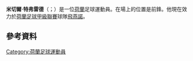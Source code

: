 {{noteTA
|G1=football
|G2=uefa
}}

'''米切爾·特弗雷德'''（{{lang-nl|Mitchell te Vrede}}；{{bd|1991年|8月7日}}）是一位[[荷蘭|荷蘭]]足球運動員。在場上的位置是前鋒。他現在效力於[[荷蘭足球甲級聯賽|荷蘭足球甲級聯賽]]球隊[[飛燕諾|飛燕諾]]。
==參考資料==
{{Reflist}}

{{DEFAULTSORT: Te Vrede, Mitchell}}
[[Category:荷蘭足球運動員|Category:荷蘭足球運動員]]
